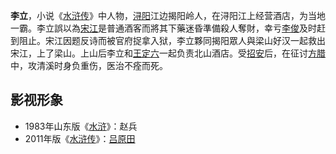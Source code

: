 {{otheruses|李立}}
{{unreferenced|time=2019-06-14T14:35:24+00:00}}
{{水浒人物 |
 人物姓名 = 李立 |
 座次 = 96，地煞星 |
 星名 = 地奴星 |
 绰号 = 催命判官 |
 身份 = 酒店店家 |
 使用兵器 = 侍命刀 |
 梁山职司 = 打听声息，邀接来宾头领<br />北山酒店 |
 出场回目 = 036 |
 赞诗 = 赤色虬须乱撒，红丝虎眼睁圆。<br />
揭岭杀人魔祟，酆都催命判官。
|}}

'''李立'''，小说《[[水浒传|水浒传]]》中人物，[[浔阳|浔阳]]江边揭阳岭人，在浔阳江上经营酒店，为当地一霸。李立誤以為[[宋江|宋江]]是普通酒客而將其下藥迷昏準備殺人奪財，幸亏[[李俊_(水浒传)|李俊]]及时赶到阻止。宋江因题反诗而被官府捉拿入狱，李立夥同揭阳眾人與梁山好汉一起救出宋江，上了梁山。上山后李立和[[王定六|王定六]]一起负责北山酒店。受[[招安|招安]]后，在征讨[[方腊|方腊]]中，攻清溪时身负重伤，医治不痊而死。

== 影视形象 ==
*1983年山东版《[[水浒_(电视剧)|水浒]]》：赵兵
*2011年版《[[水浒传_(2011年电视剧)|水浒传]]》：[[吕原田|吕原田]]

{{108将}}